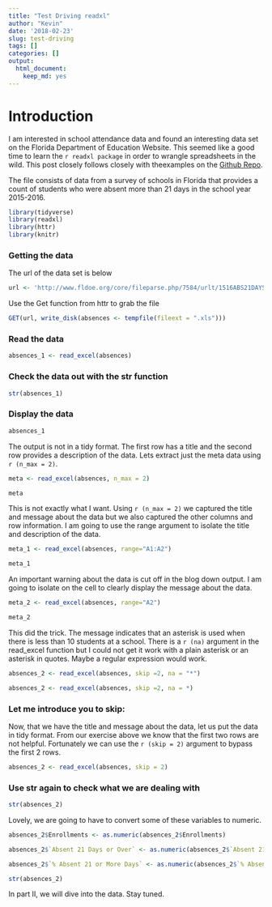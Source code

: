 ```yaml
---
title: "Test Driving readxl"
author: "Kevin"
date: '2018-02-23'
slug: test-driving
tags: []
categories: []
output: 
  html_document: 
    keep_md: yes
---
```


# Introduction

I am interested in school attendance data and found an interesting data set on the Florida Department of Education Website. This seemed like a good time to learn the ` r readxl package ` in order to wrangle spreadsheets in the wild. This post closely follows closely with theexamples on the [Github Repo](https://github.com/tidyverse/readxl). 

The file consists of data from a survey of schools in Florida that provides a count of students who were absent more than 21 days in the school year 2015-2016. 

```r
library(tidyverse)
library(readxl)
library(httr)
library(knitr)
```

### Getting the data

The url of the data set is below
```r
url <- 'http://www.fldoe.org/core/fileparse.php/7584/urlt/1516ABS21DAYSchool.xls'

```

Use the Get function from httr to grab the file
```r
GET(url, write_disk(absences <- tempfile(fileext = ".xls")))

```



### Read the data
```r
absences_1 <- read_excel(absences)

```

### Check the data out with the str function
```r
str(absences_1)
```


### Display the data
```r
absences_1
```

The output is not in a tidy format. The first row has a title and the second row provides a description of the data. Lets extract just the meta data using ` r (n_max = 2)`.  

```r
meta <- read_excel(absences, n_max = 2)

meta
```

This is not exactly what I want. Using ` r (n_max = 2)` we captured the title and message about the data but we also captured the other columns and row information.  I am going to use the range argument to isolate the title and description of the data. 

```r
meta_1 <- read_excel(absences, range="A1:A2")

meta_1
```

An important warning about the data is cut off in the blog down output. I am going to isolate on the cell to clearly display the message about the data. 

```r
meta_2 <- read_excel(absences, range="A2")

meta_2

```

This did the trick. The message indicates that an asterisk is used when there is less than 10 students at a school. There is a ` r (na)` argument in the read_excel function but I could not get it work with a plain asterisk or an asterisk in quotes. Maybe a regular expression would work. 

```r
absences_2 <- read_excel(absences, skip =2, na = "*")

absences_2 <- read_excel(absences, skip =2, na = *)


```


### Let me introduce you to skip:

Now, that we have the title and message about the data, let us put the data in tidy format. From our exercise above we know that the first two rows are not helpful. Fortunately we can use the ` r (skip = 2)` argument to bypass the first 2 rows. 

```r
absences_2 <- read_excel(absences, skip = 2)


```

### Use str again to check what we are dealing with
```r
str(absences_2)
```

Lovely, we are going to have to convert some of these variables to numeric. 

```r

absences_2$Enrollments <- as.numeric(absences_2$Enrollments)

absences_2$`Absent 21 Days or Over` <- as.numeric(absences_2$`Absent 21 Days or Over`)

absences_2$`% Absent 21 or More Days` <- as.numeric(absences_2$`% Absent 21 or More Days`)

```

```r
str(absences_2)
```

In part II, we will dive into the data. Stay tuned. 

